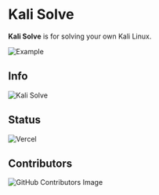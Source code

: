 
# Kali Solve

**Kali Solve** is for solving your own Kali Linux.


<Bleed>![Example](https://www.kalisolve.ml/demo.png)</Bleed>


## Info

<Bleed>![Kali Solve](https://github-readme-stats.vercel.app/api/pin/?username=MohammadTaseenKhan&repo=kali-solve&theme=vision-friendly-dark)</Bleed>

## Status

![Vercel](https://vercelbadge.vercel.app/api/MohammadTaseenKhan/kali-solve?style=for-the-badge)


## Contributors

![GitHub Contributors Image](https://contrib.rocks/image?repo=MohammadTaseenKhan/kali-solve)
